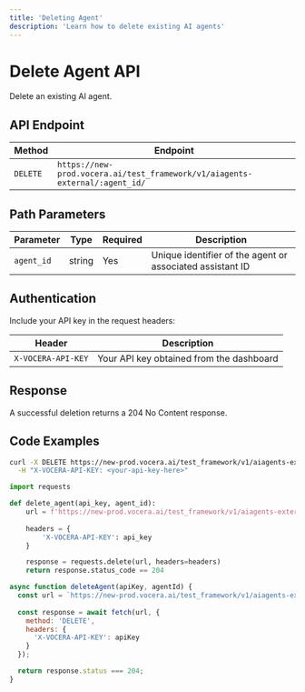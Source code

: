 ---
title: 'Deleting Agent'
description: 'Learn how to delete existing AI agents'
---

# Delete Agent API

Delete an existing AI agent.

## API Endpoint

| Method | Endpoint |
|--------|----------|
| `DELETE` | `https://new-prod.vocera.ai/test_framework/v1/aiagents-external/:agent_id/` |

## Path Parameters

| Parameter | Type | Required | Description |
|-----------|------|----------|-------------|
| `agent_id` | string | Yes | Unique identifier of the agent or associated assistant ID  |

## Authentication

Include your API key in the request headers:

| Header | Description |
|--------|-------------|
| `X-VOCERA-API-KEY` | Your API key obtained from the dashboard |

## Response

A successful deletion returns a 204 No Content response.

## Code Examples

<CodeGroup>

```bash Curl
curl -X DELETE https://new-prod.vocera.ai/test_framework/v1/aiagents-external/:agent_id/ \
  -H "X-VOCERA-API-KEY: <your-api-key-here>"
```

```python Python
import requests

def delete_agent(api_key, agent_id):
    url = f'https://new-prod.vocera.ai/test_framework/v1/aiagents-external/{agent_id}/'
    
    headers = {
        'X-VOCERA-API-KEY': api_key
    }

    response = requests.delete(url, headers=headers)
    return response.status_code == 204
```

```javascript JavaScript
async function deleteAgent(apiKey, agentId) {
  const url = `https://new-prod.vocera.ai/test_framework/v1/aiagents-external/${agentId}/`;
  
  const response = await fetch(url, {
    method: 'DELETE',
    headers: {
      'X-VOCERA-API-KEY': apiKey
    }
  });

  return response.status === 204;
}
```

</CodeGroup>
